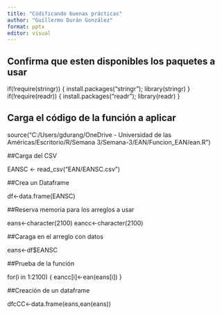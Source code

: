 ```yaml
---
title: "Códificando buenas prácticas"
author: "Guillermo Durán González"
format: pptx
editor: visual
---
```



## Confirma que esten disponibles los paquetes a usar

if(!require(stringr)) { install.packages("stringr"); library(stringr) }
if(!require(readr)) { install.packages("readr"); library(readr) }

## Carga el código de la función a aplicar

source("C:/Users/gdurang/OneDrive - Universidad de las Américas/Escritorio/R/Semana 3/Semana-3/EAN/Funcion_EAN/ean.R")

##Carga del CSV

EANSC <- read_csv("EAN/EANSC.csv")


##Crea un Dataframe

df<-data.frame(EANSC)

##Reserva memoria para los arreglos a usar 

eans<-character(2100)
eancc<-character(2100)

##Caraga en el arreglo con datos

eans<-df$EANSC

##Prueba de la función  

for(i in 1:2100)
{
  eancc[i]<-ean(eans[i])
}

##Creación de un dataframe

dfcCC<-data.frame(eans,ean(eans))
